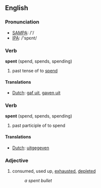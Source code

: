 ==English==

===Pronunciation===
*[[w:SAMPA|SAMPA]]: /'/
*[[w:IPA|IPA]]: /'spεnt/

===Verb===
'''spent''' (spend, spends, spending)

# past tense of to [[spend]]

====Translations====
*[[Dutch]]: [[gaf uit]], [[gaven uit]]

===Verb===
'''spent''' (spend, spends, spending)

# past participle of to spend

====Translations====
*[[Dutch]]: [[uitgegeven]]

===Adjective===
# consumed, used up, [[exhaust]]ed, [[deplete]]d
#:''a spent bullet''